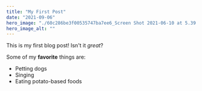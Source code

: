```yaml
---
title: "My First Post"
date: "2021-09-06"
hero_image: "./60c286be3f00535747ba7ee6_Screen Shot 2021-06-10 at 5.39.59 PM.jpg"
hero_image_alt: ""
---
```


This is my first blog post! Isn't it *great*?

Some of my **favorite** things are:

* Petting dogs
* Singing
* Eating potato-based foods